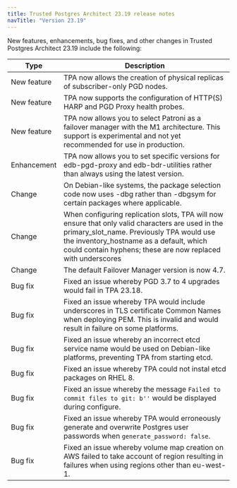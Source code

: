 ```yaml
---
title: Trusted Postgres Architect 23.19 release notes 
navTitle: "Version 23.19"
---
```



New features, enhancements, bug fixes, and other changes in Trusted Postgres Architect 23.19 include the following:

| Type | Description |
| ---- |------------ |
| New feature | TPA now allows the creation of physical replicas of subscriber-only PGD nodes. |
| New feature | TPA now supports the configuration of HTTP(S) HARP and PGD Proxy health probes. |
| New feature | TPA now allows you to select Patroni as a failover manager with the M1 architecture. This support is experimental and not yet recommended for use in production. |
| Enhancement | TPA now allows you to set specific versions for edb-pgd-proxy and edb-bdr-utilities rather than always using the latest version. |
| Change | On Debian-like systems, the package selection code now uses -dbg rather than -dbgsym for certain packages where applicable. |
| Change | When configuring replication slots, TPA will now ensure that only valid characters are used in the primary_slot_name. Previously TPA would use the inventory_hostname as a default, which could contain hyphens; these are now replaced with underscores|
| Change | The default Failover Manager version is now 4.7. |
| Bug fix | Fixed an issue whereby PGD 3.7 to 4 upgrades would fail in TPA 23.18. |
| Bug fix | Fixed an issue whereby TPA would include underscores in TLS certificate Common Names when deploying PEM. This is invalid and would result in failure on some platforms. |
| Bug fix | Fixed an issue whereby an incorrect etcd service name would be used on Debian-like platforms, preventing TPA from starting etcd. |
| Bug fix | Fixed an issue whereby TPA could not instal etcd packages on RHEL 8. |
| Bug fix | Fixed an issue whereby the message `Failed to commit files to git: b''` would be displayed during configure. |
| Bug fix | Fixed an issue whereby TPA would erroneously generate and overwrite Postgres user passwords when `generate_password: false`. |
| Bug fix | Fixed an issue whereby volume map creation on AWS failed to take account of region resulting in failures when using regions other than eu-west-1. |